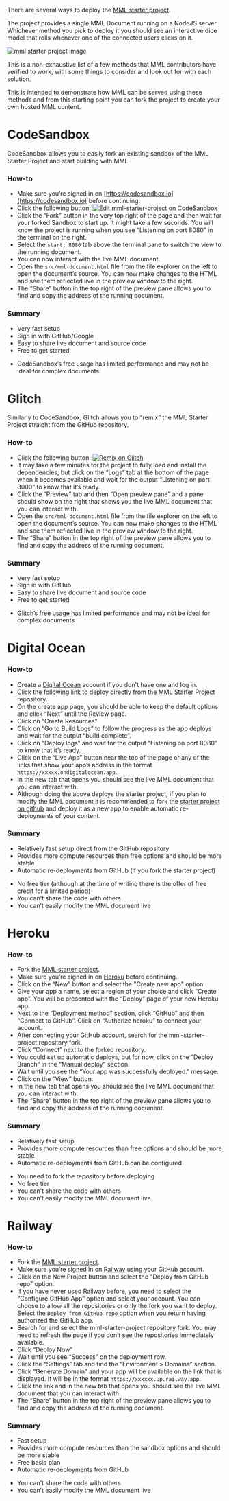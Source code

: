 There are several ways to deploy the [MML starter project](https://github.com/mml-io/mml-starter-project).

The project provides a single MML Document running on a NodeJS server. Whichever method you pick to deploy it you should see an interactive dice model that rolls whenever one of the connected users clicks on it.

![mml starter project image](/images/guides/starter-project.png)

This is a non-exhaustive list of a few methods that MML contributors have verified to work, with some things to consider and look out for with each solution.

This is intended to demonstrate how MML can be served using these methods and from this starting point you can fork the project to create your own hosted MML content.

# CodeSandbox
CodeSandbox allows you to easily fork an existing sandbox of the MML Starter Project and start building with MML.

### How-to
* Make sure you’re signed in on [https://codesandbox.io](https://codesandbox.io) before continuing.
* Click the following button: [![Edit mml-starter-project on CodeSandbox](https://codesandbox.io/static/img/play-codesandbox.svg)](https://mml.io/redirects/mml-starter-project-codesandbox)
* Click the “Fork” button in the very top right of the page and then wait for your forked Sandbox to start up. It might take a few seconds. You will know the project is running when you see “Listening on port 8080” in the terminal on the right.
* Select the `start: 8080` tab above the terminal pane to switch the view to the running document.
* You can now interact with the live MML document.
* Open the `src/mml-document.html` file from the file explorer on the left to open the document’s source. You can now make changes to the HTML and see them reflected live in the preview window to the right.
* The “Share” button in the top right of the preview pane allows you to find and copy the address of the running document.

### Summary
+ Very fast setup
+ Sign in with GitHub/Google
+ Easy to share live document and source code
+ Free to get started
- CodeSandbox’s free usage has limited performance and may not be ideal for complex documents

# Glitch
Similarly to CodeSandbox, Glitch allows you to “remix” the MML Starter Project straight from the GitHub repository.

### How-to
* Click the following button: [![Remix on Glitch](https://cdn.glitch.me/2703baf2-b643-4da7-ab91-7ee2a2d00b5b%2Fremix-button-v2.svg)](https://glitch.com/edit/#!/import/github/mml-io/mml-starter-project)
* It may take a few minutes for the project to fully load and install the dependencies, but click on the “Logs” tab at the bottom of the page when it becomes available and wait for the output “Listening on port 3000” to know that it’s ready.
* Click the “Preview” tab and then “Open preview pane” and a pane should show on the right that shows you the live MML document that you can interact with.
* Open the `src/mml-document.html` file from the file explorer on the left to open the document’s source. You can now make changes to the HTML and see them reflected live in the preview window to the right.
* The “Share” button in the top right of the preview pane allows you to find and copy the address of the running document.

### Summary
+ Very fast setup
+ Sign in with GitHub
+ Easy to share live document and source code
+ Free to get started
- Glitch’s free usage has limited performance and may not be ideal for complex documents

# Digital Ocean

### How-to
* Create a [Digital Ocean](https://www.digitalocean.com/) account if you don't have one and log in.
* Click the following [link](https://cloud.digitalocean.com/apps/new?repo=https://github.com/mml-io/mml-starter-project/tree/main) to deploy directly from the MML Starter Project repository.
* On the create app page, you should be able to keep the default options and click “Next” until the Review page.
* Click on “Create Resources”
* Click on “Go to Build Logs” to follow the progress as the app deploys and wait for the output “build complete”.
* Click on “Deploy logs” and wait for the output “Listening on port 8080” to know that it’s ready.
* Click on the “Live App” button near the top of the page or any of the links that show your app’s address in the format `https://xxxxx.ondigitalocean.app`.
* In the new tab that opens you should see the live MML document that you can interact with.
* Although doing the above deploys the starter project, if you plan to modify the MML document it is recommended to fork the [starter project on github](https://github.com/mml-io/mml-starter-project) and deploy it as a new app to enable automatic re-deployments of your content.

### Summary
+ Relatively fast setup direct from the GitHub repository
+ Provides more compute resources than free options and should be more stable
+ Automatic re-deployments from GitHub (if you fork the starter project)
- No free tier (although at the time of writing there is the offer of free credit for a limited period)
- You can't share the code with others
- You can’t easily modify the MML document live

# Heroku

### How-to
* Fork the [MML starter project](https://github.com/mml-io/mml-starter-project).
* Make sure you’re signed in on [Heroku](https://www.heroku.com/) before continuing.
* Click on the “New” button and select the "Create new app" option.
* Give your app a name, select a region of your choice and click “Create app”. You will be presented with the “Deploy” page of your new Heroku app.
* Next to the “Deployment method” section, click “GitHub” and then “Connect to GitHub”. Click on “Authorize heroku” to connect your account.
* After connecting your GitHub account, search for the mml-starter-project repository fork.
* Click “Connect” next to the forked repository.
* You could set up automatic deploys, but for now, click on the “Deploy Branch” in the “Manual deploy” section.
* Wait until you see the “Your app was successfully deployed.” message.
* Click on the “View” button.
* In the new tab that opens you should see the live MML document that you can interact with.
* The “Share” button in the top right of the preview pane allows you to find and copy the address of the running document.

### Summary
+ Relatively fast setup
+ Provides more compute resources than free options and should be more stable
+ Automatic re-deployments from GitHub can be configured
- You need to fork the repository before deploying
- No free tier
- You can't share the code with others
- You can’t easily modify the MML document live

# Railway

### How-to
* Fork the [MML starter project](https://github.com/mml-io/mml-starter-project).
* Make sure you’re signed in on [Railway](https://railway.app/) using your GitHub account.
* Click on the New Project button and select the "Deploy from GitHub repo" option.
* If you have never used Railway before, you need to select the “Configure GitHub App” option and select your account. You can choose to allow all the repositories or only the fork you want to deploy. Select the `Deploy from GitHub repo` option when you return having authorized the GitHub app.
* Search for and select the mml-starter-project repository fork. You may need to refresh the page if you don’t see the repositories immediately available.
* Click “Deploy Now”
* Wait until you see “Success” on the deployment row.
* Click the “Settings” tab and find the “Environment > Domains” section.
* Click “Generate Domain” and your app will be available on the link that is displayed. It will be in the format `https://xxxxxx.up.railway.app`.
* Click the link and in the new tab that opens you should see the live MML document that you can interact with.
* The “Share” button in the top right of the preview pane allows you to find and copy the address of the running document.

### Summary
+ Fast setup
+ Provides more compute resources than the sandbox options and should be more stable
+ Free basic plan
+ Automatic re-deployments from GitHub
- You can't share the code with others
- You can’t easily modify the MML document live

